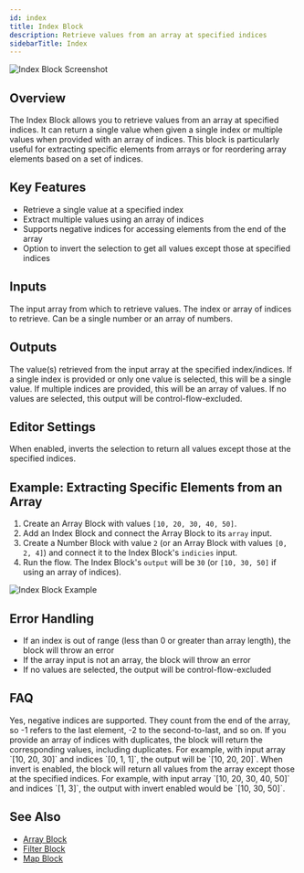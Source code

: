 ```yaml
---
id: index
title: Index Block
description: Retrieve values from an array at specified indices
sidebarTitle: Index
---
```


![Index Block Screenshot](./assets/index-block.png)

## Overview

The Index Block allows you to retrieve values from an array at specified indices. It can return a single value when given a single index or multiple values when provided with an array of indices. This block is particularly useful for extracting specific elements from arrays or for reordering array elements based on a set of indices.

## Key Features

- Retrieve a single value at a specified index
- Extract multiple values using an array of indices
- Supports negative indices for accessing elements from the end of the array
- Option to invert the selection to get all values except those at specified indices

## Inputs

<ParamField path="array" type="any[]" required>
  The input array from which to retrieve values.
</ParamField>

<ParamField path="indicies" type="number | number[]" required>
  The index or array of indices to retrieve. Can be a single number or an array of numbers.
</ParamField>

## Outputs

<ResponseField name="output" type="any | any[]">
  The value(s) retrieved from the input array at the specified index/indices. If a single index is provided or only one value is selected, this will be a single value. If multiple indices are provided, this will be an array of values. If no values are selected, this output will be control-flow-excluded.
</ResponseField>

## Editor Settings

<ParamField path="invert" type="boolean" default={false}>
  When enabled, inverts the selection to return all values except those at the specified indices.
</ParamField>

## Example: Extracting Specific Elements from an Array

1. Create an Array Block with values `[10, 20, 30, 40, 50]`.
2. Add an Index Block and connect the Array Block to its `array` input.
3. Create a Number Block with value `2` (or an Array Block with values `[0, 2, 4]`) and connect it to the Index Block's `indicies` input.
4. Run the flow. The Index Block's `output` will be `30` (or `[10, 30, 50]` if using an array of indices).

<Frame>
  <img src="./assets/index-block-example.png" alt="Index Block Example" />
</Frame>

## Error Handling

- If an index is out of range (less than 0 or greater than array length), the block will throw an error
- If the array input is not an array, the block will throw an error
- If no values are selected, the output will be control-flow-excluded

## FAQ

<AccordionGroup>
  <Accordion title="Can I use negative indices?">
    Yes, negative indices are supported. They count from the end of the array, so -1 refers to the last element, -2 to the second-to-last, and so on.
  </Accordion>

  <Accordion title="What happens if I provide duplicate indices?">
    If you provide an array of indices with duplicates, the block will return the corresponding values, including duplicates. For example, with input array `[10, 20, 30]` and indices `[0, 1, 1]`, the output will be `[10, 20, 20]`.
  </Accordion>

  <Accordion title="How does the invert option work?">
    When invert is enabled, the block will return all values from the array except those at the specified indices. For example, with input array `[10, 20, 30, 40, 50]` and indices `[1, 3]`, the output with invert enabled would be `[10, 30, 50]`.
  </Accordion>
</AccordionGroup>

## See Also

- [Array Block](/block-reference/data/array)
- [Filter Block](/block-reference/modifiers/filter)
- [Map Block](/block-reference/modifiers/map)

